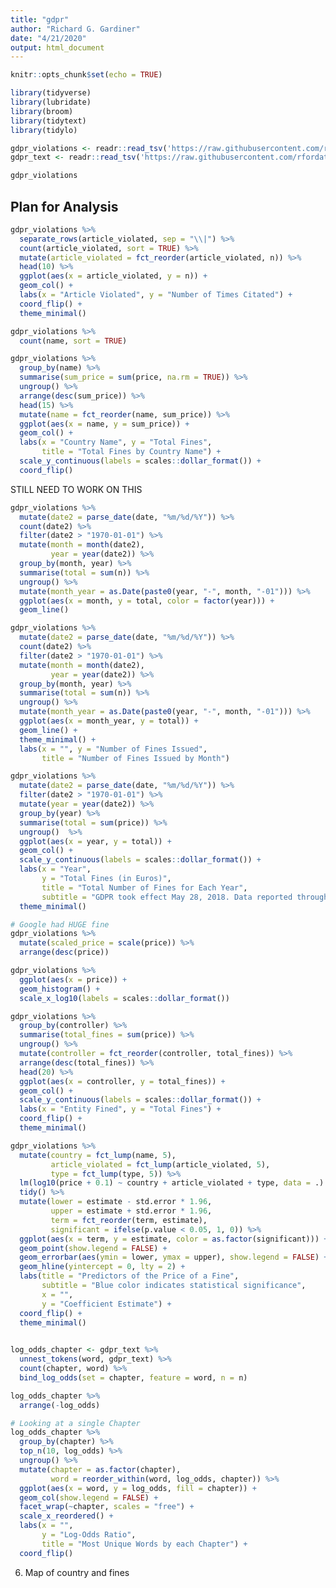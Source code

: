 ```yaml
---
title: "gdpr"
author: "Richard G. Gardiner"
date: "4/21/2020"
output: html_document
---
```


```r
knitr::opts_chunk$set(echo = TRUE)
```

```r
library(tidyverse)
library(lubridate)
library(broom)
library(tidytext)
library(tidylo)

gdpr_violations <- readr::read_tsv('https://raw.githubusercontent.com/rfordatascience/tidytuesday/master/data/2020/2020-04-21/gdpr_violations.tsv')
gdpr_text <- readr::read_tsv('https://raw.githubusercontent.com/rfordatascience/tidytuesday/master/data/2020/2020-04-21/gdpr_text.tsv')
```

```r
gdpr_violations
```

## Plan for Analysis

```r
gdpr_violations %>%
  separate_rows(article_violated, sep = "\\|") %>%
  count(article_violated, sort = TRUE) %>%
  mutate(article_violated = fct_reorder(article_violated, n)) %>%
  head(10) %>%
  ggplot(aes(x = article_violated, y = n)) +
  geom_col() +
  labs(x = "Article Violated", y = "Number of Times Citated") +
  coord_flip() +
  theme_minimal() 
```

```r
gdpr_violations %>%
  count(name, sort = TRUE)
```

```r
gdpr_violations %>%
  group_by(name) %>%
  summarise(sum_price = sum(price, na.rm = TRUE)) %>%
  ungroup() %>%
  arrange(desc(sum_price)) %>%
  head(15) %>%
  mutate(name = fct_reorder(name, sum_price)) %>%
  ggplot(aes(x = name, y = sum_price)) +
  geom_col() +
  labs(x = "Country Name", y = "Total Fines",
       title = "Total Fines by Country Name") +
  scale_y_continuous(labels = scales::dollar_format()) +
  coord_flip()
```


STILL NEED TO WORK ON THIS
```r
gdpr_violations %>%
  mutate(date2 = parse_date(date, "%m/%d/%Y")) %>%
  count(date2) %>%
  filter(date2 > "1970-01-01") %>%
  mutate(month = month(date2),
         year = year(date2)) %>%
  group_by(month, year) %>%
  summarise(total = sum(n)) %>%
  ungroup() %>%
  mutate(month_year = as.Date(paste0(year, "-", month, "-01"))) %>%
  ggplot(aes(x = month, y = total, color = factor(year))) +
  geom_line()

gdpr_violations %>%
  mutate(date2 = parse_date(date, "%m/%d/%Y")) %>%
  count(date2) %>%
  filter(date2 > "1970-01-01") %>%
  mutate(month = month(date2),
         year = year(date2)) %>%
  group_by(month, year) %>%
  summarise(total = sum(n)) %>%
  ungroup() %>%
  mutate(month_year = as.Date(paste0(year, "-", month, "-01"))) %>%
  ggplot(aes(x = month_year, y = total)) +
  geom_line() +
  theme_minimal() +
  labs(x = "", y = "Number of Fines Issued",
       title = "Number of Fines Issued by Month")
```

```r
gdpr_violations %>%
  mutate(date2 = parse_date(date, "%m/%d/%Y")) %>%
  filter(date2 > "1970-01-01") %>%
  mutate(year = year(date2)) %>%
  group_by(year) %>%
  summarise(total = sum(price)) %>%
  ungroup()  %>%
  ggplot(aes(x = year, y = total)) +
  geom_col() +
  scale_y_continuous(labels = scales::dollar_format()) +
  labs(x = "Year",
       y = "Total Fines (in Euros)",
       title = "Total Number of Fines for Each Year",
       subtitle = "GDPR took effect May 28, 2018. Data reported through April 2020.") +
  theme_minimal()
```

```r
# Google had HUGE fine
gdpr_violations %>%
  mutate(scaled_price = scale(price)) %>%
  arrange(desc(price))

gdpr_violations %>%
  ggplot(aes(x = price)) +
  geom_histogram() +
  scale_x_log10(labels = scales::dollar_format()) 
```

```r
gdpr_violations %>%
  group_by(controller) %>%
  summarise(total_fines = sum(price)) %>%
  ungroup() %>%
  mutate(controller = fct_reorder(controller, total_fines)) %>%
  arrange(desc(total_fines)) %>%
  head(20) %>%
  ggplot(aes(x = controller, y = total_fines)) +
  geom_col() +
  scale_y_continuous(labels = scales::dollar_format()) +
  labs(x = "Entity Fined", y = "Total Fines") +
  coord_flip() +
  theme_minimal()
```

```r
gdpr_violations %>%
  mutate(country = fct_lump(name, 5),
         article_violated = fct_lump(article_violated, 5),
         type = fct_lump(type, 5)) %>%
  lm(log10(price + 0.1) ~ country + article_violated + type, data = .) %>%
  tidy() %>%
  mutate(lower = estimate - std.error * 1.96,
         upper = estimate + std.error * 1.96,
         term = fct_reorder(term, estimate),
         significant = ifelse(p.value < 0.05, 1, 0)) %>% 
  ggplot(aes(x = term, y = estimate, color = as.factor(significant))) +
  geom_point(show.legend = FALSE) +
  geom_errorbar(aes(ymin = lower, ymax = upper), show.legend = FALSE) +
  geom_hline(yintercept = 0, lty = 2) +
  labs(title = "Predictors of the Price of a Fine",
       subtitle = "Blue color indicates statistical significance",
       x = "",
       y = "Coefficient Estimate") +
  coord_flip() +
  theme_minimal()
  
```

```r
log_odds_chapter <- gdpr_text %>%
  unnest_tokens(word, gdpr_text) %>%
  count(chapter, word) %>%
  bind_log_odds(set = chapter, feature = word, n = n)

log_odds_chapter %>%
  arrange(-log_odds)

# Looking at a single Chapter
log_odds_chapter %>%
  group_by(chapter) %>%
  top_n(10, log_odds) %>%
  ungroup() %>%
  mutate(chapter = as.factor(chapter),
         word = reorder_within(word, log_odds, chapter)) %>%
  ggplot(aes(x = word, y = log_odds, fill = chapter)) +
  geom_col(show.legend = FALSE) +
  facet_wrap(~chapter, scales = "free") +
  scale_x_reordered() +
  labs(x = "",
       y = "Log-Odds Ratio",
       title = "Most Unique Words by each Chapter") +
  coord_flip() 
```

6. Map of country and fines
